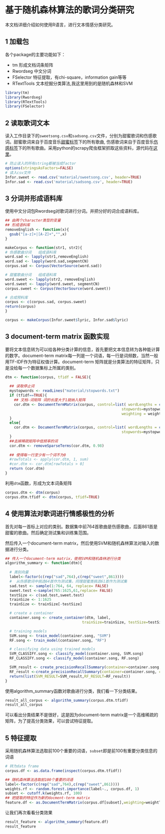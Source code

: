 基于随机森林算法的歌词分类研究
========================================================

本文档详细介绍如何使用R语言，进行文本情感分类研究。

## 1 加载包

各个package的主要功能如下：

+ tm 形成文档词条矩阵
+ Rwordseg 中文分词
+ FSelector 特征提取，有chi-square，information gain等等
+ RTextTools 文本挖掘分类算法,我这里用到的是随机森林和SVM

```r
library(tm)
library(Rwordseg)
library(RTextTools)
library(FSelector)

```

## 2 读取歌词文本

读入工作目录下的`sweetsong.csv`和`sadsong.csv`文件，分别为甜蜜歌词和伤感歌词。甜蜜歌词来自于百度音乐[甜蜜标签](http://music.baidu.com/tag/%E7%94%9C%E8%9C%9C)下的所有歌曲,
伤感歌词来自于百度音乐[伤感标签](http://music.baidu.com/tag/%E4%BC%A4%E6%84%9F)下的所有歌曲。采用python的scrapy爬虫框架抓取这些资料，源代码在[这里](https://github.com/phenix502/baidu)。



```r
# 防止读入的所有string都被当成factor
options(stringsAsFactors=FALSE)
# 读入csv文件
Infor.sweet <- read.csv('material/sweetsong.csv', header=TRUE)
Infor.sad <- read.csv('material/sadsong.csv', header=TRUE)

```

## 3 分词并形成语料库
使用中文分词包Rwordseg对歌词进行分词。并把分好的词合成语料库。
```r
## 由两个character类型的变量
## 形成语料库
removeEnglish <- function(x){
  gsub("[a-z]+|[A-Z]+","",x)
}

makeCorpus <- function(str1, str2){
# 伤感歌曲分词   组成语料库
word.sad <- lapply(str1,removeEnglish)
word.sad <- lapply(word.sad,segmentCN)
corpus.sad <- Corpus(VectorSource(word.sad))

# 甜蜜歌曲分词   组成语料库
word.sweet <- lapply(str2, removeEnglish)
word.sweet <- lapply(word.sweet, segmentCN)
corpus.sweet <- Corpus(VectorSource(word.sweet))

# 合成预料库
corpus <- c(corpus.sad, corpus.sweet)
return(corpus)
}

corpus <- makeCorpus(Infor.sweet$lyric, Infor.sad$lyric)
```





## 3 document-term matrix 函数实现
要将文本信息转为可以给各种分类计算的信息，首先要把文本信息转为各种能计算的数字。document-term matrix每一列是一个词语，每一行是词频数，当然一般用TF-IDF作为特征权值计算。document-term 矩阵就是分类算法的特征矩阵，只是没给每一个数据集标上所属的类别。

```r
dtm <- function(corpus, tfidf = FALSE){
  
  ## 读取停止词
  mystopwords <- readLines("material/stopwords.txt")
  if (tfidf==TRUE){
    ## 文档-词矩阵 词的长度大于1就纳入矩阵
    cor.dtm <- DocumentTermMatrix(corpus, control=list( wordLengths = c(2, Inf),
                                                     stopwords=mystopwords,
                                                     weighting = weightTfIdf))
  }
  else{
    cor.dtm <- DocumentTermMatrix(corpus, control=list( wordLengths = c(2, Inf),
                                                     stopwords=mystopwords))
  }
  ##去掉稀疏矩阵中低频率的词
  cor.dtm <- removeSparseTerms(cor.dtm, 0.98)
  
  ## 使得每一行至少有一个词不为0
  #rowTotals <- apply(cor.dtm, 1, sum)
  #cor.dtm <- cor.dtm[rowTotals > 0]
  return (cor.dtm)
}

```

利用`dtm`函数，形成为文本词条矩阵
```r
corpus.dtm <- dtm(corpus)
corpus.dtm.tfidf <- dtm(corpus, tfidf=TRUE)
```

## 4 使用算法对歌词进行情感极性的分析

首先对每一首标上对应的类别。数据集中前764首歌曲是伤感歌曲，后面861首是甜蜜的歌曲。然后确定测试集和训练集范围。

然后传入一个document-term matrix，然后使用SVM和随机森林算法对输入的数据进行分类。
```r
## 传入一个document-term matrix，使用SVM和随机森林进行分类
algorithm_summary <- function(dtm){
  
  # 类别向量
  label<-factor(c(rep("sad",764),c(rep("sweet",861))))
  #  从伤感歌词中挑选64首作为测试集，同理甜蜜类挑选61首作为测试集
  sad.test <- sample(1:764, 64, replace= FALSE)
  sweet.test <-sample(765:1625,61,replace= FALSE)
  testSize <- c(sad.test,sweet.test)
  trainSize <- 1:1625
  trainSize <- trainSize[-testSize]

  # create a container
  container.song <- create_container(dtm, label,
                                   trainSize=trainSize, testSize=testSize, virgin=FALSE)

  # training models
  SVM.song <- train_model(container.song, "SVM")
  RF.song <- train_model(container.song, "RF")

  # classifying data using trained models
  SVM_CLASSIFY.song <- classify_model(container.song, SVM.song)
  RF_CLASSIFY.song <- classify_model(container.song, RF.song)

  SVM_result <- create_precisionRecallSummary(container=container.song, classification_results=SVM_CLASSIFY.song)
  RF_result <-create_precisionRecallSummary(container=container.song, classification_results=RF_CLASSIFY.song)
  return(list(SVM_RESULT=SVM_result,RF_RESULT=RF_result))
}

```

使用algorithm_summary函数对歌曲进行分类，我们看一下分类结果。
```r
result_all_corpus <- algorithm_summary(corpus.dtm.tfidf)
result_all_corpus
```
可以看出分类结果不是很好，这是因为document-term matrix是一个高维稀疏的矩阵，为了提高分类效果，可以尝试特征提取。


## 5 特征提取

采用随机森林算法选取前100个重要的词语，`subset`即是前100有重要分类信息的词语

```r
# 转为data frame
corpus.df <- as.data.frame(inspect(corpus.dtm.tfidf))

## 随机森林算法选取前100个重要的词语
label<-factor(c(rep("sad",764),c(rep("sweet",861))))
weights.rf <- random.forest.importance(label~., corpus.df, 1)
subset <- cutoff.k(weights.rf, 100)
## 把提取的特征作为新的docment-term matrix
feature.df <- as.DocumentTermMatrix(corpus.df[subset],weighting=weightTf)
```
让我们再次看看分类效果

```r
result_feature <- algorithm_summary(feature.df)
result_feature
```









